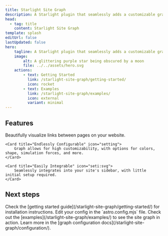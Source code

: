 ```yaml
---
title: Starlight Site Graph
description: A Starlight plugin that seamlessly adds a customizable graph to your site, visualizing page links for easy navigation.
head:
  - tag: title
    content: Starlight Site Graph
template: splash
editUrl: false
lastUpdated: false
hero:
    tagline: A Starlight plugin that seamlessly adds a customizable graph to your site, visualizing page links for easy navigation
    image:
        alt: A glittering purple star being obscured by a moon
        file: ../../assets/hero.svg
    actions:
        - text: Getting Started
          link: /starlight-site-graph/getting-started/
          icon: rocket
        - text: Examples
          link: /starlight-site-graph/examples/
          icon: external
          variant: minimal
---
```



## Features

<CardGrid stagger>
    <Card title="Graph View" icon="seti:graphql">
        Beautifully visualize links between pages on your website.
    </Card>

    <Card title="Endlessly Configurable" icon="setting">
		Graph allows for high customizability, with options for colors, shape, simulation forces, and more.
    </Card>

    <Card title="Easily Integrable" icon="seti:svg">
        Seamlessly integrates into your site's sidebar, with little initial setup required.
    </Card>
</CardGrid>


## Next steps

<CardGrid stagger>
    <Card title="Install the plugin" icon="puzzle">
        Check the [getting started guide](/starlight-site-graph/getting-started/) for installation
        instructions.
    </Card>
    <Card title="Configure the plugin" icon="rocket">
        Edit your config in the `astro.config.mjs` file.
    </Card>
    <Card title="Preview the theme" icon="seti:image">
        Check out the [examples](/starlight-site-graph/examples/) to see the site graph in action.
    </Card>
    <Card title="Read the docs" icon="open-book">
        Learn more in the [graph configuration docs](/starlight-site-graph/configuration/).
    </Card>
</CardGrid>

